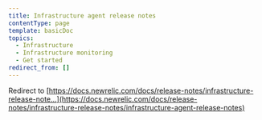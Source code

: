 ```yaml
---
title: Infrastructure agent release notes
contentType: page
template: basicDoc
topics:
  - Infrastructure
  - Infrastructure monitoring
  - Get started
redirect_from: []
---
```


Redirect to [https://docs.newrelic.com/docs/release-notes/infrastructure-release-note...](https://docs.newrelic.com/docs/release-notes/infrastructure-release-notes/infrastructure-agent-release-notes)
